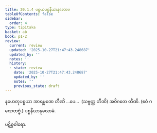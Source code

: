 ```yaml
---
title: 20.1.4 ပစ္စယပစ္စနီယာနုလောမ
tableOfContents: false
sidebar:
  order: 4
type: tipitaka
basket: ab
book: p1-2
review:
  current: review
  updated: '2025-10-27T21:47:43.248687'
  updated_by: ''
  notes: ''
  history:
  - state: review
    date: '2025-10-27T21:47:43.248687'
    updated_by: ''
    notes: ''
    previous_state: draft
---
```



<ReviewStatus review={frontmatter.review} showDetails={true} />

<HypothesisAnnotation frontmatter={frontmatter} />

<DynamicBreadcrumb />

<Division number="18" book="p1-2" e="ch" v="37" p="422">

<Paragraph number="2689" book="p1-2">
နဟေတုပစ္စယာ အာရမ္မဏေ တီဏိ …ပေ…  (သဗ္ဗတ္ထ တီဏိ) အဝိဂတေ တီဏိ. (ဧဝံ ဂဏေတဗ္ဗံ.)

</Paragraph>
</Division>

<Paragraph number="2690" type="center" book="p1-2">
ပစ္စနီယာနုလောမံ.

  
ပဋိစ္စဝါရော.
</Paragraph>